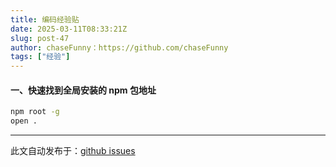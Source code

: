 ```yaml
---
title: 编码经验贴
date: 2025-03-11T08:33:21Z
slug: post-47
author: chaseFunny：https://github.com/chaseFunny
tags: ["经验"]
---
```


 #### 一、快速找到全局安装的 npm 包地址

```bash
npm root -g
open .
```

---
此文自动发布于：<a href="https://github.com/coderPerseus/blog/issues/47" target="_blank">github issues</a>
